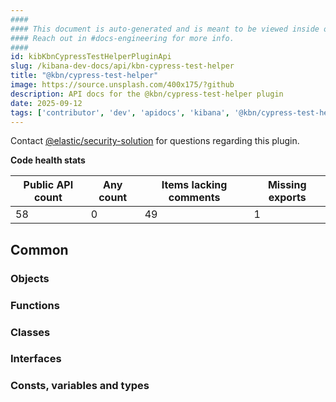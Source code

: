 ```yaml
---
####
#### This document is auto-generated and is meant to be viewed inside our experimental, new docs system.
#### Reach out in #docs-engineering for more info.
####
id: kibKbnCypressTestHelperPluginApi
slug: /kibana-dev-docs/api/kbn-cypress-test-helper
title: "@kbn/cypress-test-helper"
image: https://source.unsplash.com/400x175/?github
description: API docs for the @kbn/cypress-test-helper plugin
date: 2025-09-12
tags: ['contributor', 'dev', 'apidocs', 'kibana', '@kbn/cypress-test-helper']
---
```




Contact [@elastic/security-solution](https://github.com/orgs/elastic/teams/security-solution) for questions regarding this plugin.

**Code health stats**

| Public API count  | Any count | Items lacking comments | Missing exports |
|-------------------|-----------|------------------------|-----------------|
| 58 | 0 | 49 | 1 |

## Common

### Objects
<DocDefinitionList data={kbnCypressTestHelperObj.common.objects}/>

### Functions
<DocDefinitionList data={kbnCypressTestHelperObj.common.functions}/>

### Classes
<DocDefinitionList data={kbnCypressTestHelperObj.common.classes}/>

### Interfaces
<DocDefinitionList data={kbnCypressTestHelperObj.common.interfaces}/>

### Consts, variables and types
<DocDefinitionList data={kbnCypressTestHelperObj.common.misc}/>

